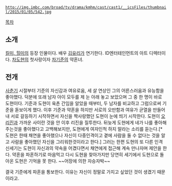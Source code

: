  http://img.imbc.com/broad/tv/drama/kmhm/cast/cast1/__icsFiles/thumbnail/2015/01/05/542.jpg
[[목차]]

== 소개 ==
[[킬미, 힐미]]의 등장 인물이다. 배우 [[김유리]]가 연기한다.
ID엔터테인먼트의 아트 디렉터이다. [[차도현]]의 첫사랑이자 [[차기준(킬미, 힐미)|차기준]]의 약혼녀.

== 전개 ==
[[사춘기]] 시절부터 기준의 자신감과 여유로움, 세 살 연상인 그의 어른스러움과 유능함을 좋아했다. 덕분에 또래 남자 아이 모두를 제 눈 아래 놓고 보았으며 그 중 한 명이 바로 도현이다. 기준과 도현이 육촌 간임을 알았을 때부터, 두 남자를 비교하고 그럼으로써 기준을 돋보이게 했다. 이후 기준과 약혼을 하지만 서로의 오만함과 여유가 균열을 만들어내 서로 갈등하기 시작하면서 자신을 짝사랑했던 도현이 눈에 띄기 시작한다. 도현이 [[오리진(킬미, 힐미)|오리진]]과 가까운 사이란 것을 안 이후 리진을 질투한다. 뒤늦게 도현에게 네가 나를 좋아해주는것을 좋아했다고 고백해보지만, 도현에게 여자인척 하지 말라는 소리를 듣는다.[* 도현은 한때 채연을 좋아했으나 자신이 다중인격이고 곁에 사람을 둘 수 없다는 것을 알고 사람을 좋아했던 자신을 그리워한것이라고 한다.] 그러는 한편 도현의 또 다른 인격 신세기는 도현이 자신과의 약속을 어겼다면서 채연에게 접근해 계속 만나자며 제안을 한다. 약혼을 파혼하기로 마음먹고 다시 도현을 찾아가지만 당연히 세기에서 도현으로 돌아온 도현은 기억을 못 한다. ~~어장에 의한 자승자박~~

결국 기준에게 파혼을 통보한다. 이유는 자신이 정말로 가지고 싶었던 것이 생겼기 때문이라고.
